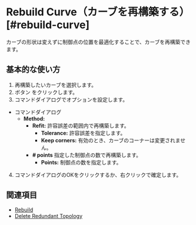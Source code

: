 
# Rebuild Curve（カーブを再構築する）[#rebuild-curve]

<Reference shortcut="" command="Rebuild Curve" button="コマンドバー右" buttonIcon='button-rebuild' />

カーブの形状は変えずに制御点の位置を最適化することで、カーブを再構築できます。

## 基本的な使い方

1. 再構築したいカーブを選択します。
2. ボタン <ButtonIcon type="button-rebuild" /> をクリックします。
3. コマンドダイアログでオプションを設定します。
  - <Kst>コマンドダイアログ</Kst>
    - **Method:**
      - **Refit:** 許容誤差の範囲内で再構築します。
        - **Tolerance:** 許容誤差を指定します。
        - **Keep corners:** 有効のとき、カーブのコーナーは変更されません。
      - **# points** 指定した制御点の数で再構築します。
        - **Points:** 制御点の数を指定します。
4. コマンドダイアログのOKをクリックするか、右クリックで確定します。

<VideoPlayer fileName="rebuild-curve"/>

## 関連項目
- [Rebuild](rebuild)
- [Delete Redundant Topology](delete-redundant-topology)